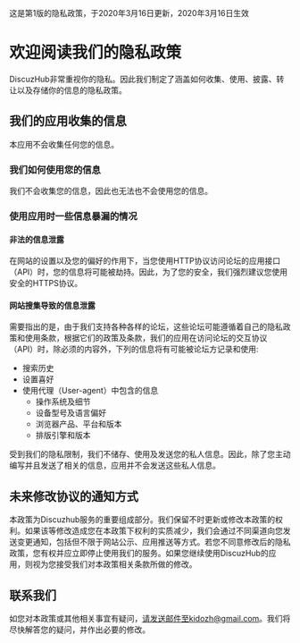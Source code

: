 
<Message>这是第1版的隐私政策，于2020年3月16日更新，2020年3月16日生效</Message>

# 欢迎阅读我们的隐私政策

DiscuzHub非常重视你的隐私。因此我们制定了涵盖如何收集、使用、披露、转让以及存储你的信息的隐私政策。

## 我们的应用收集的信息

本应用不会收集任何您的信息。

### 我们如何使用您的信息

我们不会收集您的信息，因此也无法也不会使用您的信息。

### 使用应用时一些信息暴漏的情况

#### 非法的信息泄露

在网站的设置以及您的偏好的作用下，当您使用HTTP协议访问论坛的应用接口（API）时，您的信息将可能被劫持。因此，为了您的安全，我们强烈建议您使用安全的HTTPS协议。

#### 网站搜集导致的信息泄露

需要指出的是，由于我们支持各种各样的论坛，这些论坛可能遵循着自己的隐私政策和使用条款，根据它们的政策及条款，我们的应用在访问论坛的交互协议（API）时，除必须的内容外，下列的信息将有可能被论坛方记录和使用:

+ 搜索历史
+ 设置喜好
+ 使用代理（User-agent）中包含的信息
    - 操作系统及细节
    - 设备型号及语言偏好
    - 浏览器产品、平台和版本
    - 排版引擎和版本

受到我们的隐私限制，我们不储存、使用及发送您的私人信息。因此，除了您主动编写并且发送了相关的信息，应用并不会发送这些私人信息。

## 未来修改协议的通知方式

本政策为Discuzhub服务的重要组成部分。我们保留不时更新或修改本政策的权利。如果该等修改造成您在本政策下权利的实质减少，我们会通过不同渠道向您发送变更通知，包括但不限于网站公示、应用推送等方式。若您不同意修改后的隐私政策，您有权并应立即停止使用我们的服务。如果您继续使用DiscuzHub的应用，则视为您接受我们对本政策相关条款所做的修改。

## 联系我们

如您对本政策或其他相关事宜有疑问，请发送邮件至kidozh@gmail.com。我们将尽快解答您的疑问，并作出必要的修改。